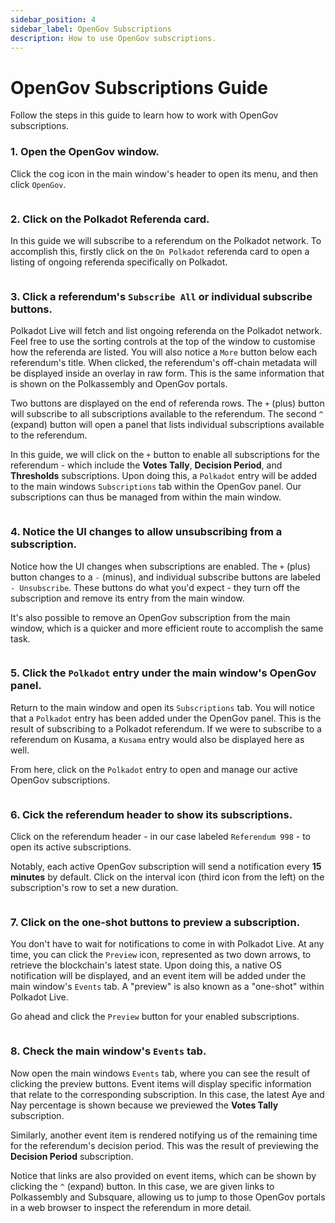 ```yaml
---
sidebar_position: 4
sidebar_label: OpenGov Subscriptions
description: How to use OpenGov subscriptions.
---
```



# OpenGov Subscriptions Guide

Follow the steps in this guide to learn how to work with OpenGov subscriptions.

### 1. Open the OpenGov window.

Click the cog icon in the main window's header to open its menu, and then click `OpenGov`.

<Img url="/img/getting-started/opengov-guide/step-01.jpg" maxHeight="400px" />

### 2. Click on the Polkadot Referenda card.

In this guide we will subscribe to a referendum on the Polkadot network. To accomplish this, firstly click on the `On Polkadot` referenda card to open a listing of ongoing referenda specifically on Polkadot.

<Img url="/img/getting-started/opengov-guide/step-02.jpg" maxHeight="390px" />

### 3. Click a referendum's `Subscribe All` or individual subscribe buttons.

Polkadot Live will fetch and list ongoing referenda on the Polkadot network. Feel free to use the sorting controls at the top of the window to customise how the referenda are listed. You will also notice a `More` button below each referendum's title. When clicked, the referendum's off-chain metadata will be displayed inside an overlay in raw form. This is the same information that is shown on the Polkassembly and OpenGov portals.

Two buttons are displayed on the end of referenda rows. The `+` (plus) button will subscribe to all subscriptions available to the referendum. The second `^` (expand) button will open a panel that lists individual subscriptions available to the referendum.

In this guide, we will click on the `+` button to enable all subscriptions for the referendum - which include the **Votes Tally**, **Decision Period**, and **Thresholds** subscriptions. Upon doing this, a `Polkadot` entry will be added to the main windows `Subscriptions` tab within the OpenGov panel. Our subscriptions can thus be managed from within the main window.

<Img url="/img/getting-started/opengov-guide/step-03.jpg" maxHeight="390px" />

### 4. Notice the UI changes to allow unsubscribing from a subscription.

Notice how the UI changes when subscriptions are enabled. The `+` (plus) button changes to a `-` (minus), and individual subscribe buttons are labeled `- Unsubscribe`. These buttons do what you'd expect - they turn off the subscription and remove its entry from the main window.

It's also possible to remove an OpenGov subscription from the main window, which is a quicker and more efficient route to accomplish the same task.

<Img url="/img/getting-started/opengov-guide/step-04.jpg" maxHeight="390px" />

### 5. Click the `Polkadot` entry under the main window's OpenGov panel.

Return to the main window and open its `Subscriptions` tab. You will notice that a `Polkadot` entry has been added under the OpenGov panel. This is the result of subscribing to a Polkadot referendum. If we were to subscribe to a referendum on Kusama, a `Kusama` entry would also be displayed here as well.

From here, click on the `Polkadot` entry to open and manage our active OpenGov subscriptions.

<Img url="/img/getting-started/opengov-guide/step-05.jpg" maxHeight="400px" />

### 6. Cick the referendum header to show its subscriptions.

Click on the referendum header - in our case labeled `Referendum 998` - to open its active subscriptions.

Notably, each active OpenGov subscription will send a notification every **15 minutes** by default. Click on the interval icon (third icon from the left) on the subscription's row to set a new duration.

<Img url="/img/getting-started/opengov-guide/step-06.jpg" maxHeight="400px" />

### 7. Click on the one-shot buttons to preview a subscription.

You don't have to wait for notifications to come in with Polkadot Live. At any time, you can click the `Preview` icon, represented as two down arrows, to retrieve the blockchain's latest state. Upon doing this, a native OS notification will be displayed, and an event item will be added under the main window's `Events` tab. A "preview" is also known as a "one-shot" within Polkadot Live.

Go ahead and click the `Preview` button for your enabled subscriptions.

<Img url="/img/getting-started/opengov-guide/step-07.jpg" maxHeight="400px" />

### 8. Check the main window's `Events` tab.

Now open the main windows `Events` tab, where you can see the result of clicking the preview buttons. Event items will display specific information that relate to the corresponding subscription. In this case, the latest Aye and Nay percentage is shown because we previewed the **Votes Tally** subscription. 

Similarly, another event item is rendered notifying us of the remaining time for the referendum's decision period. This was the result of previewing the **Decision Period** subscription.

Notice that links are also provided on event items, which can be shown by clicking the `^` (expand) button. In this case, we are given links to Polkassembly and Subsquare, allowing us to jump to those OpenGov portals in a web browser to inspect the referendum in more detail.

<Img url="/img/getting-started/opengov-guide/step-08.jpg" maxHeight="426px" />
